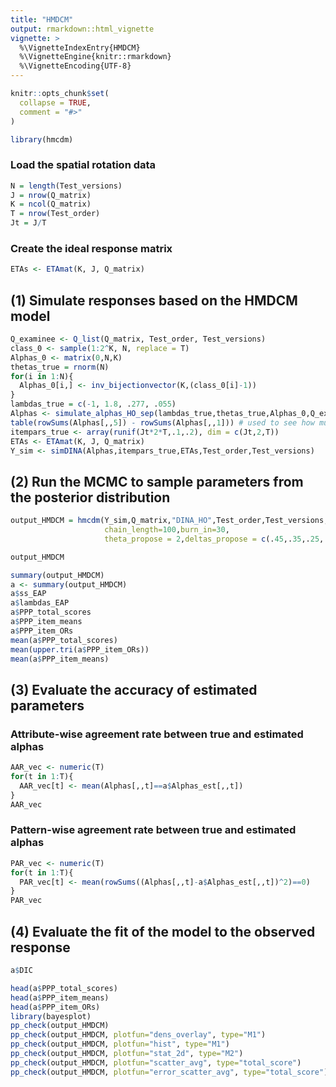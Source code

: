 ```yaml
---
title: "HMDCM"
output: rmarkdown::html_vignette
vignette: >
  %\VignetteIndexEntry{HMDCM}
  %\VignetteEngine{knitr::rmarkdown}
  %\VignetteEncoding{UTF-8}
---
```


```r
knitr::opts_chunk$set(
  collapse = TRUE,
  comment = "#>"
)
```

```r
library(hmcdm)
```

### Load the spatial rotation data

```r
N = length(Test_versions)
J = nrow(Q_matrix)
K = ncol(Q_matrix)
T = nrow(Test_order)
Jt = J/T
```

### Create the ideal response matrix

```r
ETAs <- ETAmat(K, J, Q_matrix)
```


## (1) Simulate responses based on the HMDCM model

```r
Q_examinee <- Q_list(Q_matrix, Test_order, Test_versions)
class_0 <- sample(1:2^K, N, replace = T)
Alphas_0 <- matrix(0,N,K)
thetas_true = rnorm(N)
for(i in 1:N){
  Alphas_0[i,] <- inv_bijectionvector(K,(class_0[i]-1))
}
lambdas_true = c(-1, 1.8, .277, .055)
Alphas <- simulate_alphas_HO_sep(lambdas_true,thetas_true,Alphas_0,Q_examinee,T,Jt)
table(rowSums(Alphas[,,5]) - rowSums(Alphas[,,1])) # used to see how much transition has taken place
itempars_true <- array(runif(Jt*2*T,.1,.2), dim = c(Jt,2,T))
ETAs <- ETAmat(K, J, Q_matrix)
Y_sim <- simDINA(Alphas,itempars_true,ETAs,Test_order,Test_versions)
```

## (2) Run the MCMC to sample parameters from the posterior distribution

```r
output_HMDCM = hmcdm(Y_sim,Q_matrix,"DINA_HO",Test_order,Test_versions,
                     chain_length=100,burn_in=30,
                     theta_propose = 2,deltas_propose = c(.45,.35,.25,.06))

output_HMDCM

summary(output_HMDCM)
a <- summary(output_HMDCM)
a$ss_EAP
a$lambdas_EAP
a$PPP_total_scores
a$PPP_item_means
a$PPP_item_ORs
mean(a$PPP_total_scores)
mean(upper.tri(a$PPP_item_ORs))
mean(a$PPP_item_means)
```


## (3) Evaluate the accuracy of estimated parameters

### Attribute-wise agreement rate between true and estimated alphas

```r
AAR_vec <- numeric(T)
for(t in 1:T){
  AAR_vec[t] <- mean(Alphas[,,t]==a$Alphas_est[,,t])
}
AAR_vec
```

### Pattern-wise agreement rate between true and estimated alphas

```r
PAR_vec <- numeric(T)
for(t in 1:T){
  PAR_vec[t] <- mean(rowSums((Alphas[,,t]-a$Alphas_est[,,t])^2)==0)
}
PAR_vec
```


## (4) Evaluate the fit of the model to the observed response

```r
a$DIC

head(a$PPP_total_scores)
head(a$PPP_item_means)
head(a$PPP_item_ORs)
library(bayesplot)
pp_check(output_HMDCM)
pp_check(output_HMDCM, plotfun="dens_overlay", type="M1")
pp_check(output_HMDCM, plotfun="hist", type="M1")
pp_check(output_HMDCM, plotfun="stat_2d", type="M2")
pp_check(output_HMDCM, plotfun="scatter_avg", type="total_score")
pp_check(output_HMDCM, plotfun="error_scatter_avg", type="total_score")
```


